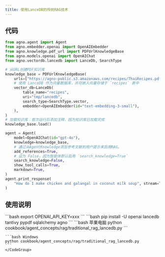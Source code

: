 ```yaml
---
title: 使用LanceDB的传统RAG技术
---
```

## 代码

```python
from agno.agent import Agent
from agno.embedder.openai import OpenAIEmbedder
from agno.knowledge.pdf_url import PDFUrlKnowledgeBase
from agno.models.openai import OpenAIChat
from agno.vectordb.lancedb import LanceDb, SearchType

# 从URL创建PDF知识库
knowledge_base = PDFUrlKnowledgeBase(
    urls=["https://agno-public.s3.amazonaws.com/recipes/ThaiRecipes.pdf"],
    # 使用 LanceDB 作为向量数据库，并将嵌入向量存储于 `recipes` 表中
    vector_db=LanceDb(
        table_name="recipes",
        uri="tmp/lancedb",
        search_type=SearchType.vector,
        embedder=OpenAIEmbedder(id="text-embedding-3-small"),
    ),
)
# 加载知识库：首次运行后添加注释，因为知识库已加载完成
knowledge_base.load()

agent = Agent(
    model=OpenAIChat(id="gpt-4o"),
    knowledge=knowledge_base,
    # 通过从AgentKnowledge添加参考文献到用户提示来启用RAG。
    add_references=True,
    # 设为 False，因为智能体默认启用 `search_knowledge=True`
    search_knowledge=False,
    show_tool_calls=True,
    markdown=True,
)
agent.print_response(
    "How do I make chicken and galangal in coconut milk soup", stream=True
)
```

## 使用说明

<Steps>
  <Snippet file="create-venv-step.mdx" />

  <Step title="设置您的 API 密钥">
    ```bash
    export OPENAI_API_KEY=xxx
    ```
  </Step>

  <Step title="安装库">
    ```bash
    pip install -U openai lancedb tantivy pypdf sqlalchemy agno
    ```
  </Step>

  <Step title="运行智能体">
    <CodeGroup>
    ```bash 苹果电脑
    python cookbook/agent_concepts/rag/traditional_rag_lancedb.py
    ```

    ```bash Windows
    python cookbook/agent_concepts/rag/traditional_rag_lancedb.py
    ```
    </CodeGroup>
  </Step>
</Steps>